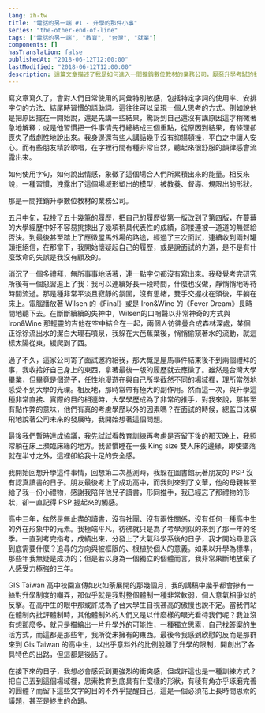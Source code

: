 ```yaml
---
lang: zh-tw
title: "電話的另一端 #1 - 升學的那件小事"
series: "the-other-end-of-line"
tags: ["電話的另一端", "教育", "台灣", "就業"]
components: []
hasTranslation: false
publishedAt: "2018-06-12T12:00:00"
lastModified: "2018-06-12T12:00:00"
description: 這篇文章描述了我是如何進入一間推銷數位教材的業務公司，厭惡升學考試的我，對此感到極大的衝突感。
---
```


寫文章寫久了，會對人們日常使用的詞彙特別敏感，包括特定字詞的使用率、安排字句的方法、結尾時習慣的語助詞。這往往可以呈現一個人思考的方式。例如說他是把原因擺在一開始說，還是先講一些結果，驚訝到自己還沒有講原因這才稍微著急地解釋；或是他習慣把一件事情先行總結成三個重點，從原因到結果，有條理卻喪失了戲劇性地說出來。我身邊還有些人講話幾乎沒有抑揚頓挫，平白之中讓人安心。而有些朋友精於歌唱，在字裡行間有種非常自然，聽起來很舒服的韻律感會流露出來。

如何使用字句，如何說出情感，象徵了這個場合人們所累積出來的能量。相反來說，一種習慣，洩露出了這個場域形塑出的模型，被教養、督導、規限出的形狀。

那是一間推銷升學數位教材的業務公司。

五月中旬，我投了五十幾筆的履歷，把自己的履歷從第一版改到了第四版，在蔓蕪的大學經歷中好不容易挑揀出了幾項稍具代表性的成績，卻接連被一道道的無聲給否決。到最後甚至踏上了應徵屋馬外場的路途，經過了三次面試，連續收到兩封罐頭拒絕信，在那當下，我開始懷疑起自己的履歷，或是說面試的力道，是不是有什麼致命的失誤是我沒有顧及的。

消沉了一個多禮拜，無所事事地活著，連一點字句都沒有寫出來。我發覺考完研究所後有一個惡習追上了我：我可以連續好長一段時間，什麼也沒做，靜悄悄地等待時間流逝。那是種非常平淡且寂靜的氛圍，沒有思緒，雙手交握枕在頭後，平躺在床上。電腦播放著 Wilsen 的《Final》或是 Iron&Wine 的《Fever Dream》長時間地聽下去。在斷斷續續的失神中，Wilsen的口哨聲以非常神奇的方式與 Iron&Wine 那輕靈的吉他在空中結合在一起，兩個人彷彿疊合成森林深處，某個正徐徐流出水的潔白大理石噴泉，我躲在大芭蕉葉後，悄悄偷窺著水的流動，就這樣太陽從東，緩爬到了西。

過了不久，這家公司寄了面試邀約給我，那大概是屋馬事件結束後不到兩個禮拜的事，我收拾好自己身上的東西，拿著最後一版的履歷就去應徵了。雖然是台灣大學畢業，但畢竟是個遊子，任性地漫遊在與自己所學截然不同的場域裡，理所當然地感受不到大學的光環。相反地，那時常帶有極大的副作用。然而這一次，與升學這種非常直接、實際的目的相連時，大學學歷成為了非常的推手，對我來說，那甚至有點作弊的意味，他們有真的考慮學歷以外的因素嗎？在面試的時候，總監口沫橫飛地說著公司未來的發展時，我開始想著這個問題。

最後我們暫時達成協議，我先試試看教育訓練再考慮是否留下後的那天晚上，我照常躺在床上瀕臨床緣的地方。我習慣睡在一張 King size 雙人床的邊緣，即使墜落就在半寸之外，這裡卻給我十足的安全感。

我開始回想升學這件事情，回想第二次基測時，我躲在圖書館玩著朋友的 PSP 沒有認真讀書的日子。朋友最後考上了成功高中，而我則來到了文華，他的母親甚至給了我一份小禮物，感謝我陪伴他兒子讀書，形同推手，我已經忘了那禮物的形狀，卻一直記得 PSP 握起來的觸感。

高中三年，依然是無止盡的讀書，沒有社團、沒有兩性關係，沒有任何一種高中生的外在形象中的元素。我極端平凡，彷彿就只是為了考學測似的來到了那一年的冬季。一直到考完指考，成績出來，分發上了大氣科學系後的日子，我才開始尋思我到底需要什麼？追尋的方向與被框限的、根植於個人的意義。如果以升學為標準，那些年我無疑是成功的；但是若以身為一個獨立的個體而言，我非常果斷地放棄了人感受力極強的三年。

GIS Taiwan 高中校園宣傳如火如荼展開的那幾個月，我的講稿中幾乎都會摻有一絲對升學制度的嘲弄，那似乎就是我對整個體制一種非常軟弱，個人意氣相爭似的反擊。在高中生的眼中那或許成為了台大學生自視甚高的傲慢也說不定。當我們站在體制內批評體制時，其他體制外的人們又是以什麼樣的眼光看待我們呢？我並沒有想那麼多，就只是描繪出一片升學外的可能性，一種獨立思索，自己找答案的生活方式，而這都是那些年，我所從未擁有的東西。最後令我感到欣慰的反而是那群來到 Gis Taiwan 的高中生，以出乎意料外的比例脫離了升學的限制，開創出了各具特色的出路，但這都是後話了。

在接下來的日子，我想必會感受到更強烈的衝突感，但或許這也是一種訓練方式？把自己丟到這個場域裡，思索教育到底具有什麼樣的形狀，有稜有角亦乎琢磨完善的圓體？而留下這些文字的目的不外乎提醒自己，這是一個必須花上長時間思索的議題，甚至是終生的命題。